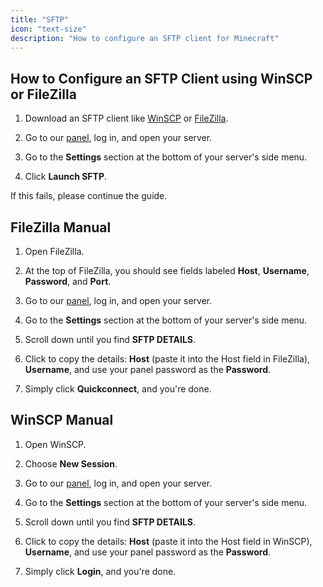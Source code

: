 ```yaml
---
title: "SFTP"
icon: "text-size"
description: "How to configure an SFTP client for Minecraft"
---
```


## **How to Configure an SFTP Client using WinSCP or FileZilla**

1. Download an SFTP client like [WinSCP](https://winscp.net/) or [FileZilla](https://filezilla-project.org/).

2. Go to our [panel](https://panel.craftlands.host/), log in, and open your server.

3. Go to the **Settings** section at the bottom of your server's side menu.

4. Click **Launch SFTP**.

<Tip>
  If this fails, please continue the guide.
</Tip>

## FileZilla Manual

1. Open FileZilla.

2. At the top of FileZilla, you should see fields labeled **Host**, **Username**, **Password**, and **Port**.

3. Go to our [panel](https://panel.craftlands.host/), log in, and open your server.

4. Go to the **Settings** section at the bottom of your server's side menu.

5. Scroll down until you find **SFTP DETAILS**.

6. Click to copy the details: **Host** (paste it into the Host field in FileZilla), **Username**, and use your panel password as the **Password**.

7. Simply click **Quickconnect**, and you're done.

## WinSCP Manual

1. Open WinSCP.

2. Choose **New Session**.

3. Go to our [panel](https://panel.craftlands.host/), log in, and open your server.

4. Go to the **Settings** section at the bottom of your server's side menu.

5. Scroll down until you find **SFTP DETAILS**.

6. Click to copy the details: **Host** (paste it into the Host field in WinSCP), **Username**, and use your panel password as the **Password**.

7. Simply click **Login**, and you're done.
